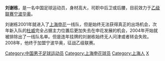 {{noteta|G1=足球}}{{Football player infobox
| playername = 刘谢栋
| image = 
| fullname = 刘谢栋
| englishfullname = Liu Xiedong 
| nickname = 长脚
| dateofbirth = {{birth date and age|1980|5|11}}
| height={{height|m=1.91}}
| countryofbirth = {{CHN}}
| cityofbirth = [[上海|上海]]
| currentclub = [[宁波华奥|宁波华奥]]
| clubnumber =
| position = 后卫
| youthyears =
| youthclubs = [[上海申花|上海申花]]
| years = 2001-2007年<br/>2008-
| clubs = [[上海申花|上海申花]]<br/>[[宁波华奥|宁波华奥]]
| caps(goals)= 6{{0}}(0)
}}
'''刘谢栋'''{{BD|1980年|5月11日|||L}}，是一名中国足球运动员，身材高大，司职中后卫或后腰，目前效力于[[中国足球乙级联赛|乙级联赛]][[宁波华奥|宁波华奥]]。

刘谢栋2001年就进入了[[上海申花|上海申花]]一线队，但是始终无法获得真正的出场机会，次年新入队的[[杜威_(足球运动员)|杜威]]完全占据主力位置后更加失去在申花发展的机会，2004年开始就被排除出了一线队名单。但是连年挂牌的刘谢栋始终无人问津或者转会失败。2008年，他终于加盟宁波华奥，征战乙级联赛。

{{DEFAULTSORT:LIU Xiedong}}
[[Category:中国男子足球运动员|Category:中国男子足球运动员]]
[[Category:上海申花球员|Category:上海申花球员]]
[[Category:上海人|Category:上海人]]
[[Category:刘姓|X]]